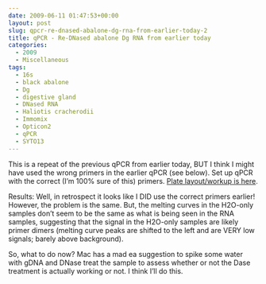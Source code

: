 ```yaml
---
date: 2009-06-11 01:47:53+00:00
layout: post
slug: qpcr-re-dnased-abalone-dg-rna-from-earlier-today-2
title: qPCR - Re-DNased abalone Dg RNA from earlier today
categories:
  - 2009
  - Miscellaneous
tags:
  - 16s
  - black abalone
  - Dg
  - digestive gland
  - DNased RNA
  - Haliotis cracherodii
  - Immomix
  - Opticon2
  - qPCR
  - SYTO13
---
```


This is a repeat of the previous qPCR from earlier today, BUT I think I might have used the wrong primers in the earlier qPCR (see below). Set up qPCR with the correct (I'm 100% sure of this) primers. [Plate layout/workup is here](https://genefishttp://eagle.fish.washington.edu/Arabidopsis/Notebook%20Workup%20Files/20090610-02.jpg).

Results: Well, in retrospect it looks like I DID use the correct primers earlier! However, the problem is the same. But, the melting curves in the H2O-only samples don't seem to be the same as what is being seen in the RNA samples, suggesting that the signal in the H2O-only samples are likely primer dimers (melting curve peaks are shifted to the left and are VERY low signals; barely above background).

So, what to do now? Mac has a mad ea suggestion to spike some water with gDNA and DNase treat the sample to assess whether or not the Dase treatment is actually working or not. I think I'll do this.
